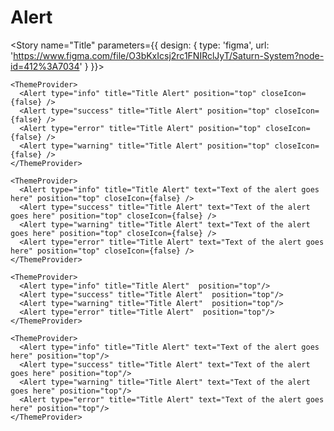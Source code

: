 

<Meta title="Data Display|Alert" component={Alert} />

# Alert


<Preview>
  
  <Story name="Title" parameters={{
    design: {
      type: 'figma',
      url: 'https://www.figma.com/file/O3bKxIcsj2rc1FNIRclJyT/Saturn-System?node-id=412%3A7034'
    }
  }}>
  
  
    <ThemeProvider>
      <Alert type="info" title="Title Alert" position="top" closeIcon={false} />
      <Alert type="success" title="Title Alert" position="top" closeIcon={false} />
      <Alert type="error" title="Title Alert" position="top" closeIcon={false} />
      <Alert type="warning" title="Title Alert" position="top" closeIcon={false} />
    </ThemeProvider>
  </Story>
</Preview>

<Preview>
  <Story name="Title + Text" parameters={{
    design: {
      type: 'figma',
      url: 'https://www.figma.com/file/O3bKxIcsj2rc1FNIRclJyT/Saturn-System?node-id=412%3A7034'
    }
  }}>
  
    <ThemeProvider>
      <Alert type="info" title="Title Alert" text="Text of the alert goes here" position="top" closeIcon={false} />
      <Alert type="success" title="Title Alert" text="Text of the alert goes here" position="top" closeIcon={false} />
      <Alert type="warning" title="Title Alert" text="Text of the alert goes here" position="top" closeIcon={false} />
      <Alert type="error" title="Title Alert" text="Text of the alert goes here" position="top" closeIcon={false} />
    </ThemeProvider>
  </Story>
</Preview>

<Preview>
  <Story name="Title + Close Icon" parameters={{
    design: {
      type: 'figma',
      url: 'https://www.figma.com/file/O3bKxIcsj2rc1FNIRclJyT/Saturn-System?node-id=412%3A7034'
    }
  }}>
  
    <ThemeProvider>
      <Alert type="info" title="Title Alert"  position="top"/>
      <Alert type="success" title="Title Alert"  position="top"/>
      <Alert type="warning" title="Title Alert"  position="top"/>
      <Alert type="error" title="Title Alert"  position="top"/>
    </ThemeProvider>
  </Story>
</Preview>

<Preview>
  <Story name="Title + Text + Close Icon" parameters={{
    design: {
      type: 'figma',
      url: 'https://www.figma.com/file/O3bKxIcsj2rc1FNIRclJyT/Saturn-System?node-id=412%3A7034'
    }
  }}>
  
    <ThemeProvider>
      <Alert type="info" title="Title Alert" text="Text of the alert goes here" position="top"/>
      <Alert type="success" title="Title Alert" text="Text of the alert goes here" position="top"/>
      <Alert type="warning" title="Title Alert" text="Text of the alert goes here" position="top"/>
      <Alert type="error" title="Title Alert" text="Text of the alert goes here" position="top"/>
    </ThemeProvider>
  </Story>
</Preview>


